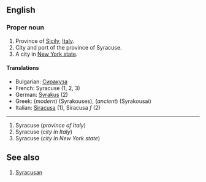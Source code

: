 ==English==

===Proper noun===

#Province of [[Sicily]], [[Italy]].
#City and port of the province of Syracuse.
#A city in [[New York|New York state]].

====Translations====

*Bulgarian: [[Сиракуза]]
*French: Syracuse (1, 2, 3)
*German: [[Syrakus]] (2)
*Greek: (''modern'') [[ ]] (Syrakouses), (''ancient'') [[ ]] (Syrakousai)
*Italian: [[Siracusa]] (1), Siracusa ''f'' (2)

----


#Syracuse (''province of Italy'')
#Syracuse (''city in Italy'')
#Syracuse (''city in New York state'')

==See also==

# [[Syracusan]]